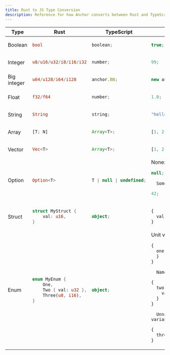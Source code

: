 ```yaml
---
title: Rust to JS Type Conversion
description: Reference for how Anchor converts between Rust and TypeScript types
---
```


<table>
<thead>
  <tr>
    <th>Type</th>
    <th>Rust</th>
    <th>TypeScript</th>
    <th>Example</th>
  </tr>
</thead>
<tbody>
  <tr>
    <td>Boolean</td>
    <td>

```rust
bool
```

   </td>
    <td>

```typescript
boolean;
```

   </td>
    <td>

```typescript
true;
```

   </td>
  </tr>

  <tr>
    <td>Integer</td>
    <td>

```rust
u8/u16/u32/i8/i16/i32
```

   </td>
    <td>

```typescript
number;
```

   </td>
    <td>

```typescript
99;
```

   </td>
  </tr>

  <tr>
    <td>Big integer</td>
    <td>

```rust
u64/u128/i64/i128
```

   </td>
    <td>

```typescript
anchor.BN;
```

   </td>
    <td>

```typescript
new anchor.BN(99);
```

   </td>
  </tr>

  <tr>
    <td>Float</td>
    <td>

```rust
f32/f64
```

   </td>
    <td>

```typescript
number;
```

   </td>
    <td>

```typescript
1.0;
```

   </td>
  </tr>

  <tr>
    <td>String</td>
    <td>

```rust
String
```

   </td>
    <td>

```typescript
string;
```

   </td>
    <td>

```typescript
"hello";
```

   </td>
  </tr>

  <tr>
    <td>Array</td>
    <td>

```rust
[T; N]
```

   </td>
    <td>

```typescript
Array<T>;
```

   </td>
    <td>

```typescript
[1, 2, 3];
```

   </td>
  </tr>

  <tr>
    <td>Vector</td>
    <td>

```rust
Vec<T>
```

   </td>
    <td>

```typescript
Array<T>;
```

   </td>
    <td>

```typescript
[1, 2, 3];
```

   </td>
  </tr>

  <tr>
    <td>Option</td>
    <td>

```rust
Option<T>
```

   </td>
    <td>

```typescript
T | null | undefined;
```

   </td>
    <td>
      None:

```typescript
null;
```

      Some(val):

```typescript
42;
```

   </td>
  </tr>

  <tr>
    <td>Struct</td>
    <td>

```rust
struct MyStruct {
    val: u16,
}
```

   </td>
    <td>

```typescript
object;
```

   </td>
    <td>

```typescript
{
  val: 99;
}
```

   </td>
  </tr>

  <tr>
    <td>Enum</td>
    <td>

```rust
enum MyEnum {
    One,
    Two { val: u32 },
    Three(u8, i16),
}
```

   </td>
    <td>

```typescript
object;
```

   </td>
    <td>
      Unit variant:

```typescript
{
  one: {
  }
}
```

      Named variant:

```typescript
{
  two: {
    val: 99;
  }
}
```

      Unnamed (tuple) variant:

```typescript
{
  three: [12, -34];
}
```

   </td>
  </tr>
</tbody>
</table>
